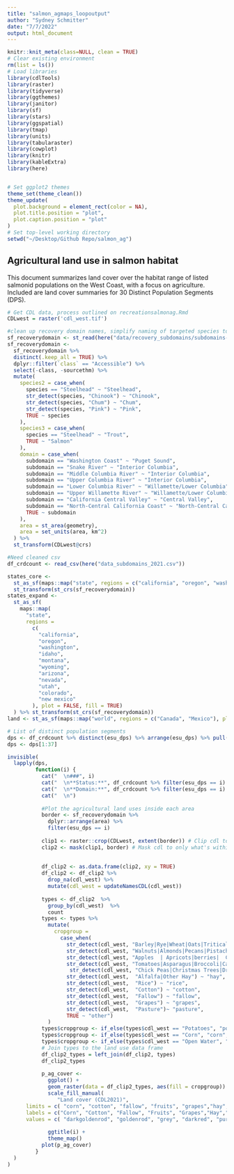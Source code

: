 ```yaml
---
title: "salmon_agmaps_loopoutput"
author: "Sydney Schmitter"
date: "7/7/2022"
output: html_document
---
```


```r
knitr::knit_meta(class=NULL, clean = TRUE)
# Clear existing environment
rm(list = ls())
# Load libraries
library(cdlTools)
library(raster)
library(tidyverse)
library(ggthemes)
library(janitor)
library(sf)
library(stars)
library(ggspatial)
library(tmap)
library(units)
library(tabularaster)
library(cowplot)
library(knitr)
library(kableExtra)
library(here)


# Set ggplot2 themes
theme_set(theme_clean())
theme_update(
  plot.background = element_rect(color = NA),
  plot.title.position = "plot",
  plot.caption.position = "plot"
)
# Set top-level working directory
setwd("~/Desktop/Github Repo/salmon_ag")
```

## Agricultural land use in salmon habitat

This document summarizes land cover over the habitat range of listed salmonid populations on the West Coast, with a focus on agriculture. Included are land cover summaries for 30 Distinct Population Segments (DPS).

```r
# Get CDL data, process outlined on recreationsalmonag.Rmd
CDLwest = raster('cdl_west.tif')

#clean up recovery domain names, simplify naming of targeted species to summarize
sf_recoverydomain <- st_read(here("data/recovery_subdomains/subdomains-ver7.shp")) %>% clean_names()
sf_recoverydomain <-
  sf_recoverydomain %>%
  distinct(.keep_all = TRUE) %>%
  dplyr::filter(`class` == "Accessible") %>%
  select(-class, -sourcethm) %>%
  mutate(
    species2 = case_when(
      species == "Steelhead" ~ "Steelhead",
      str_detect(species, "Chinook") ~ "Chinook",
      str_detect(species, "Chum") ~ "Chum",
      str_detect(species, "Pink") ~ "Pink",
      TRUE ~ species
    ),
    species3 = case_when(
      species == "Steelhead" ~ "Trout",
      TRUE ~ "Salmon"
    ),
    domain = case_when(
      subdomain == "Washington Coast" ~ "Puget Sound",
      subdomain == "Snake River" ~ "Interior Columbia",
      subdomain == "Middle Columbia River" ~ "Interior Columbia",
      subdomain == "Upper Columbia River" ~ "Interior Columbia",
      subdomain == "Lower Columbia River" ~ "Willamette/Lower Columbia",
      subdomain == "Upper Willamette River" ~ "Willamette/Lower Columbia",
      subdomain == "California Central Valley" ~ "Central Valley",
      subdomain == "North-Central California Coast" ~ "North-Central California Coast",
      TRUE ~ subdomain
    ),
    area = st_area(geometry),
    area = set_units(area, km^2)
  ) %>%
  st_transform(CDLwest@crs)

#Need cleaned csv
df_crdcount <- read_csv(here("data_subdomains_2021.csv"))

states_core <- 
  st_as_sf(maps::map("state", regions = c("california", "oregon", "washington", "idaho"), plot = FALSE, fill = TRUE)) %>%
  st_transform(st_crs(sf_recoverydomain))
states_expand <-
  st_as_sf(
    maps::map(
      "state", 
      regions = 
        c(
          "california", 
          "oregon", 
          "washington", 
          "idaho", 
          "montana", 
          "wyoming",
          "arizona",
          "nevada",
          "utah",
          "colorado",
          "new mexico"
        ), plot = FALSE, fill = TRUE)
  ) %>% st_transform(st_crs(sf_recoverydomain))
land <- st_as_sf(maps::map("world", regions = c("Canada", "Mexico"), plot = FALSE, fill = TRUE)) %>% st_transform(st_crs(sf_recoverydomain))
```

```r
# List of distinct population segments
dps <- df_crdcount %>% distinct(esu_dps) %>% arrange(esu_dps) %>% pull(esu_dps)
dps <- dps[1:37]

invisible(
  lapply(dps,      
         function(i) { 
           cat("  \n###", i)
           cat("  \n**Status:**", df_crdcount %>% filter(esu_dps == i) %>% pull(status))
           cat("  \n**Domain:**", df_crdcount %>% filter(esu_dps == i) %>% pull(domain))
           cat("  \n")
           
           #Plot the agricultural land uses inside each area
           border <- sf_recoverydomain %>% 
             dplyr::arrange(area) %>% 
             filter(esu_dps == i)
           
           clip1 <- raster::crop(CDLwest, extent(border)) # Clip cdl to rectangle extents of the polygon
           clip2 <- mask(clip1, border) # Mask cdl to only what's within polygon
           
           
           df_clip2 <- as.data.frame(clip2, xy = TRUE)
           df_clip2 <- df_clip2 %>% 
             drop_na(cdl_west) %>% 
             mutate(cdl_west = updateNamesCDL(cdl_west))
           
           types <- df_clip2  %>%
             group_by(cdl_west)  %>%
             count
           types <- types %>%
             mutate(
               cropgroup = 
                 case_when(
                   str_detect(cdl_west, "Barley|Rye|Wheat|Oats|Triticale|Sorghum|Buckwheat|Millet|Dbl") ~ "smgrains",
                   str_detect(cdl_west, "Walnuts|Almonds|Pecans|Pistachios") ~ "nuts" ,
                   str_detect(cdl_west, "Apples  | Apricots|berries|  Cantaloupes|Cherries|Citrus|Watermelons|Melons|Nectarines|Oranges|Peaches|Pears|Plums|Pomegranates|Other Tree|Olives") ~ "fruits",
                   str_detect(cdl_west, "Tomatoes|Asparagus|Broccoli|Cabbage|Carrots|Cauliflower|Cucumbers|Garlic|Gourds|Greens|Lettuce|Onions|Peas|Peppers|Popcorn|Pumpkins|Radish|Squash|Sweet Corn|Sweet Potatoes|Turnips") ~ "vegetables",
                    str_detect(cdl_west, "Chick Peas|Christmas Trees|Dry Beans|Flaxseed|Herbs|Hops|Lentils|Mint|Misc Vegs|Mustard|Other Crops|Rape|Safflower|Sod/Grass Seed|Sugarbeets|Sunflower|Vetch") ~ "other_crops",
                   str_detect(cdl_west,  "Alfalfa|Other Hay") ~ "hay",
                   str_detect(cdl_west,  "Rice") ~ "rice",
                   str_detect(cdl_west,  "Cotton") ~ "cotton",
                   str_detect(cdl_west,  "Fallow") ~ "fallow",
                   str_detect(cdl_west,  "Grapes") ~ "grapes",
                   str_detect(cdl_west,  "Pasture")~ "pasture",
                   TRUE ~ "other")
             )
           types$cropgroup <- if_else(types$cdl_west == "Potatoes", "potatoes", types$cropgroup)
           types$cropgroup <- if_else(types$cdl_west == "Corn", "corn", types$cropgroup)
           types$cropgroup <- if_else(types$cdl_west == "Open Water", "Open Water", types$cropgroup)
           # Join types to the land use data frame
           df_clip2_types = left_join(df_clip2, types)
           df_clip2_types 
           
           p_ag_cover <-
             ggplot() +
             geom_raster(data = df_clip2_types, aes(fill = cropgroup)) +
             scale_fill_manual(
                "Land cover (CDL2021)",
      limits = c( "corn", "cotton", "fallow", "fruits", "grapes","hay","other_crops", "nuts",  "pasture", "potatoes", "rice", "smgrains",  "vegetables", "Open Water", "other"),
      labels = c("Corn", "Cotton", "Fallow", "Fruits", "Grapes","Hay","Other Crops", "Nuts", "Pasture", "Potatoes", "Rice", "Small Grains",  "Vegetables", "Open Water", "Other"),
      values = c( "darkgoldenrod", "goldenrod", "grey", "darkred", "purple", "lightgreen", "gold", "tan", "darkgreen", "black", "violet","pink",  "springgreen3", "darkblue", "antiquewhite1")) +
  
             ggtitle(i) +
             theme_map()
           plot(p_ag_cover)
         }
  )
)

```
